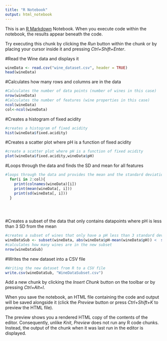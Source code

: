 ```yaml
---
title: "R Notebook"
output: html_notebook
---
```


This is an [R Markdown](http://rmarkdown.rstudio.com) Notebook. When you execute code within the notebook, the results appear beneath the code. 

Try executing this chunk by clicking the *Run* button within the chunk or by placing your cursor inside it and pressing *Ctrl+Shift+Enter*. 

#Read the Wine data and displays it
```r
wineData <- read.csv("wine_dataset.csv", header = TRUE)
head(wineData)
```

#Calculates how many rows and columns are in the data

```r
#Calculates the number of data points (number of wines in this case)
nrow(wineData)
#Calculates the number of features (wine properties in this case)
ncol(wineData)
col<-ncol(wineData)


```

#Creates a histogram of fixed acidity 
```r
#creates a histogram of fixed acidity
hist(wineData$fixed.acidity)
```

#Creates a scatter plot where pH is a function of fixed acidity 

```r
#create a scatter plot where pH is a function of fixed acidity 
plot(wineData$fixed.acidity,wineData$pH)
```
#Loops through the data and finds the SD and mean for all features

```r
#loops through the data and provides the mean and the standard deviation of all the columns 
  for(i in 2:col){
    print(colnames(wineData)[i])
    print(mean(wineData[, i]))
    print(sd(wineData[, i]))
  }

  
  
```
#Creates a subset of the data that only contains datapoints where pH is less than 3 SD from the mean

```r
#creates a subset of wines that only have a pH less than 3 standard deviations away from the mean
wineDataSub <- subset(wineData, abs(wineData$pH-mean(wineData$pH)) <  sd(wineData$pH)*3)
#calculates how many wines are in the new subset
nrow(wineDataSub)

```

#Writes the new dataset into a CSV file
```r
#Writing the new dataset from R to a CSV file 
write.csv(wineDataSub, "WineDataSubset.csv")
```



Add a new chunk by clicking the *Insert Chunk* button on the toolbar or by pressing *Ctrl+Alt+I*.

When you save the notebook, an HTML file containing the code and output will be saved alongside it (click the *Preview* button or press *Ctrl+Shift+K* to preview the HTML file).

The preview shows you a rendered HTML copy of the contents of the editor. Consequently, unlike *Knit*, *Preview* does not run any R code chunks. Instead, the output of the chunk when it was last run in the editor is displayed.
